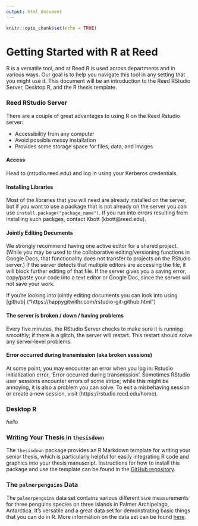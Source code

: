 ```yaml
---
output: html_document
---
```


```r
knitr::opts_chunk$set(echo = TRUE)
```

# Getting Started with R at Reed

R is a versatile tool, and at Reed R is used across departments and in various ways. Our goal is to help you navigate this tool in any setting that you might use it. This document will be an introduction to the Reed RStudio Server, Desktop R, and the R thesis template. 

### Reed RStudio Server

There are a couple of great advantages to using R on the Reed Rstudio server:

- Accessibility from any computer
- Avoid possible messy installation
- Provides some storage space for files, data, and images

#### Access

Head to (rstudio.reed.edu) and log in using your Kerberos credentials.

#### Installing Libraries

Most of the libraries that you will need are already installed on the server, but if you want to use a package that is not already on the server you can use `install.package("package_name")`. If you run into errors resulting from installing such packges, contact Kbott (kbott@reed.edu).

#### Jointly Editing Documents

We strongly recommend having one active editor for a shared project. (While you may be used to the collaborative editing/versioning functions in Google Docs, that functionality does not transfer to projects on the RStudio server.) If the server detects that multiple editors are accessing the file, it will block further editing of that file. If the server gives you a saving error, copy/paste your code into a text editor or Google Doc, since the server will not save your work.

If you're looking into jointly editing documents you can look into using [github] ("https://happygitwithr.com/rstudio-git-github.html")

#### The server is broken / down / having problems

Every five minutes, the RStudio Server checks to make sure it is running smoothly; if there is a glitch, the server will restart. This restart should solve any server-level problems.

#### Error occurred during transmission (aka broken sessions)

At some point, you may encounter an error when you log in: Rstudio initialization error, ‘Error occurred during transmission’. Sometimes RStudio user sessions encounter errors of some stripe; while this might be annoying, it is also a problem you can solve. To exit a misbehaving session or create a new session, visit (https://rstudio.reed.edu/home).

### Desktop R

_hello_

### Writing Your Thesis in `thesisdown`

The `thesisdown` package provides an R Markdown template for writing your senior thesis, which is particularly helpful for easily integrating R code and graphics into your thesis manuscript. Instructions for how to install this package and use the template can be found in the [GitHub repository](https://github.com/ismayc/thesisdown).

### The `palmerpenguins` Data

The `palmerpenguins` data set contains various different size measurements for three penguins species on three islands in Palmer Archipelago, Antarctica. It's versatile and a great data set for demonstrating basic things that you can do in R. More information on the data set can be found [here](https://allisonhorst.github.io/palmerpenguins/articles/intro.html).